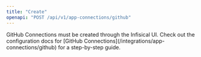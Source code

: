```yaml
---
title: "Create"
openapi: "POST /api/v1/app-connections/github"
---
```


<Note>
    GitHub Connections must be created through the Infisical UI.
    Check out the configuration docs for [GitHub Connections](/integrations/app-connections/github) for a step-by-step
    guide.
</Note>